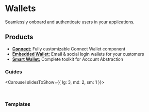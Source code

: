 
# Wallets

Seamlessly onboard and authenticate users in your applications.

## Products

- [**Connect:**](/wallets/connect) Fully customizable Connect Wallet component
- [**Embedded Wallet:**](/wallets/embedded-wallet/overview) Email & social login wallets for your customers
- [**Smart Wallet:**](/wallets/smart-wallet) Complete toolkit for Account Abstraction

### Guides

<Carousel slidesToShow={{
	lg: 3,
	md: 2,
	sm: 1
}}>

<ArticleCard
	title="Get Started with Connect"
	description="Learn how to add a Connect Wallet component into your app."
	href="/wallets/connect/ConnectWallet"
/>

<ArticleCard
	title="Custom Connect Wallet experience"
	description="Learn how to create a custom wallet connection experience."
	href="/wallets/connect/custom"
/>

<ArticleCard
	title="Integrate Auth with Supabase"
	description="Learn how to integrate Auth with Supabase."
	href="/wallets/auth/integrations/supabase"
/>

</Carousel>

<br />

### Templates

<OpenSourceCard
	title="Auth with Fiber"
	description="Enable wallet-based login using Auth (SIWE) and Fiber."
	href="https://github.com/thirdweb-example/thirdweb-auth-fiber"
/>

<OpenSourceCard
	title="Auth with NextJS"
	description="Create wallet-based login using Auth (SIWE) and Next."
	href="https://github.com/thirdweb-example/thirdweb-auth-next"
/>

<OpenSourceCard
	title="Web3 Flight"
	description="Create a boarding pass experience using Smart Wallets"
	href="https://github.com/thirdweb-example/web3flight"
/>

<OpenSourceCard
	title="Embedded Smart Wallet"
	description="Create an embedded wallet as the personal wallet for a smart wallet"
	href="https://github.com/thirdweb-example/embedded-smart-wallet"
/>

<OpenSourceCard
	title="Token Bound Account App"
	description="Create a front end for users to browse their owned NFTs & create token-bound smart wallets."
	href="https://github.com/thirdweb-example/token-bound-account-app"
/>

<OpenSourceCard
	title="Embedded Wallet Custom UI with React Native"
	description="Build your own UI to connect users to embedded wallets using email or google sign in React Native."
	href="https://github.com/thirdweb-example/embedded-wallet-custom-ui-react-native"
/>

<OpenSourceCard
	title="Cognito Auth"
	description="Example of cognito auth with embedded wallet"
	href="https://github.com/thirdweb-example/embedded-wallet-custom-ui-react-native"
/>

<OpenSourceCard
	title="Smart Wallet React"
	description="Simple web app that lets users connect their smart wallets and do gasless, signless transactions."
	href="https://github.com/thirdweb-example/smart-wallet-react"
/>

<OpenSourceCard
	title="Auth Supabase"
	description="Enable users to login to your backend with their wallet, and store users in supabase. "
	href="https://github.com/thirdweb-example/smart-wallet-react"
/>

<OpenSourceCard
	title="Smart Wallet Batch Transactions"
	description="Script to enable batch transactions for smart wallets."
	href="https://github.com/thirdweb-example/smart-wallet-batch-tx-script"
/>

<OpenSourceCard
	title="Local Wallet React"
	description="Create a local wallet with React."
	href="https://github.com/thirdweb-example/local-wallet-react"
/>

<OpenSourceCard
	title="Local Wallet Script"
	description="Local Wallet Script"
	href="https://github.com/thirdweb-example/local-wallet-script"
/>

<OpenSourceCard
	title="Smart Wallet in NodeJS"
	description="Create a smart wallet in NodeJS"
	href="https://github.com/thirdweb-example/smart-wallet-nodejs"
/>

<OpenSourceCard
	title="Smart Wallet in NodeJS"
	description="Create a smart wallet in NodeJS"
	href="https://github.com/thirdweb-example/smart-wallet-nodejs"
/>

<OpenSourceCard
	title="Authentication Restricted Content"
	description="Use the Auth SDK to serve restricted content to users."
	href="https://github.com/thirdweb-example/authentication-restricted-content"
/>

<OpenSourceCard
	title="Auth with Next Auth"
	description="How to use thirdweb Auth with Next Auth."
	href="https://github.com/thirdweb-example/thirdweb-auth-next-auth"
/>

<OpenSourceCard
	title="Gryfyn Wallet Demo"
	description="Gryfyn Wallet Demo"
	href="https://github.com/thirdweb-example/gryfyn-wallet"
/>

<OpenSourceCard
	title="Token Gated Account"
	description="Solidity SDK to create custom ERC-4337 Smart Wallets"
	href="https://github.com/thirdweb-example/token-gated-account"
/>

<OpenSourceCard
	title="Connect Wallet Button"
	description="Learn how to use the ConnectWallet Button component from the React SDK."
	href="https://github.com/thirdweb-example/connect-wallet-button"
/>


<OpenSourceCard
	title="Token Bound Account (Local)"
	description="Deploy & Use Smart Wallets in Your Application."
	href="https://github.com/thirdweb-example/connect-wallet-button"
/>

<OpenSourceCard
	title="Auth with Express"
	description="Enable wallet-based login with thirdweb Auth & Express "
	href="https://github.com/thirdweb-example/thirdweb-auth-express"
/>



<br />
